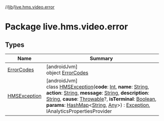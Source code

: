 //[lib](/api-reference/android/v2/home/content)/[live.hms.video.error](index)

# Package live.hms.video.error

## Types

| Name                                   | Summary                                                                                                                                                                                                                                                                                                                                                                                                                                                                                                                                                                                                                                                                                                                                                                                                                                                                                                                                                                                                                                                                                                                                                  |
| -------------------------------------- | -------------------------------------------------------------------------------------------------------------------------------------------------------------------------------------------------------------------------------------------------------------------------------------------------------------------------------------------------------------------------------------------------------------------------------------------------------------------------------------------------------------------------------------------------------------------------------------------------------------------------------------------------------------------------------------------------------------------------------------------------------------------------------------------------------------------------------------------------------------------------------------------------------------------------------------------------------------------------------------------------------------------------------------------------------------------------------------------------------------------------------------------------------- |
| [ErrorCodes](-error-codes/index)       | [androidJvm]<br />object [ErrorCodes](-error-codes/index)                                                                                                                                                                                                                                                                                                                                                                                                                                                                                                                                                                                                                                                                                                                                                                                                                                                                                                                                                                                                                                                                                                |
| [HMSException](-h-m-s-exception/index) | [androidJvm]<br />class [HMSException](-h-m-s-exception/index)(**code**: [Int](https://kotlinlang.org/api/latest/jvm/stdlib/kotlin/-int/index.html), **name**: [String](https://kotlinlang.org/api/latest/jvm/stdlib/kotlin/-string/index.html), **action**: [String](https://kotlinlang.org/api/latest/jvm/stdlib/kotlin/-string/index.html), **message**: [String](https://kotlinlang.org/api/latest/jvm/stdlib/kotlin/-string/index.html), **description**: [String](https://kotlinlang.org/api/latest/jvm/stdlib/kotlin/-string/index.html), **cause**: [Throwable](https://kotlinlang.org/api/latest/jvm/stdlib/kotlin/-throwable/index.html)?, **isTerminal**: [Boolean](https://kotlinlang.org/api/latest/jvm/stdlib/kotlin/-boolean/index.html), **params**: [HashMap](https://kotlinlang.org/api/latest/jvm/stdlib/kotlin.collections/-hash-map/index.html)<[String](https://kotlinlang.org/api/latest/jvm/stdlib/kotlin/-string/index.html), [Any](https://kotlinlang.org/api/latest/jvm/stdlib/kotlin/-any/index.html)>) : [Exception](https://developer.android.com/reference/kotlin/java/lang/Exception.html), IAnalyticsPropertiesProvider |
